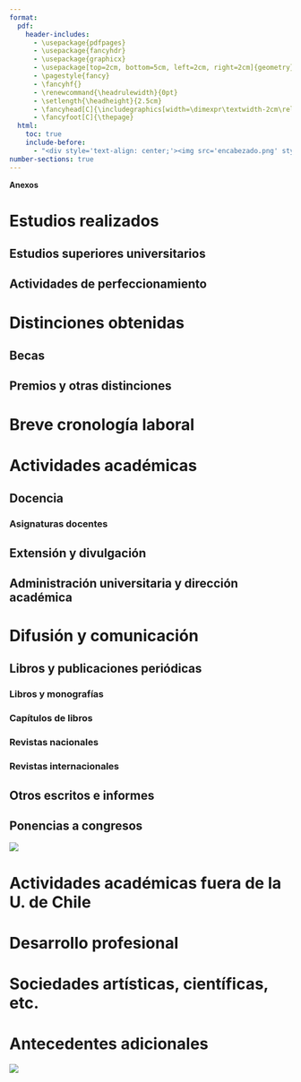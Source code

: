 ```yaml
---
format:
  pdf:
    header-includes:
      - \usepackage{pdfpages}
      - \usepackage{fancyhdr}
      - \usepackage{graphicx}
      - \usepackage[top=2cm, bottom=5cm, left=2cm, right=2cm]{geometry}
      - \pagestyle{fancy}
      - \fancyhf{}
      - \renewcommand{\headrulewidth}{0pt}
      - \setlength{\headheight}{2.5cm}
      - \fancyhead[C]{\includegraphics[width=\dimexpr\textwidth-2cm\relax,height=2.5cm]{encabezado.png}}
      - \fancyfoot[C]{\thepage}
  html:
    toc: true
    include-before:
      - "<div style='text-align: center;'><img src='encabezado.png' style='width: 100%; max-height: 2.5cm;'></div>"
number-sections: true 
---
```


**Anexos**

# Estudios realizados

## Estudios superiores universitarios

```{=tex}
\includepdf[pages={1}]{anexos/estudios/titulos-grado.pdf}
\includepdf[pages={1}]{anexos/estudios/titulos-master.pdf}
\includepdf[pages={1}]{anexos/estudios/titulos-phd.pdf}
```

## Actividades de perfeccionamiento

```{=tex}
\includepdf[pages={1}]{anexos/estudios/cddoc.pdf}
\includepdf[pages={1}]{anexos/estudios/cursos-3.pdf}
\includepdf[pages={1}]{anexos/estudios/cursos-2.pdf}
\includepdf[pages={1}]{anexos/estudios/cursos-4.pdf}
```

# Distinciones obtenidas

## Becas

```{=tex}
\includepdf[pages={1}]{anexos/distinciones/admisionesybecas-11.pdf}
\includepdf[pages={1}]{anexos/distinciones/admisionesybecas-10.pdf}
\includepdf[pages={1}]{anexos/distinciones/admisionesybecas-9.pdf}
\includepdf[pages={1}]{anexos/distinciones/admisionesybecas-8.pdf}
\includepdf[pages={1}]{anexos/distinciones/Castillo_Invitation_2014_03_20.pdf}
\includepdf[pages={1}]{anexos/distinciones/admisionesybecas-6.pdf}
\includepdf[pages={1}]{anexos/distinciones/admisionesybecas-4.pdf}
\includepdf[pages={1}]{anexos/distinciones/admisionesybecas-3.pdf}
\includepdf[pages={1}]{anexos/distinciones/admisionesybecas-1.pdf}
```

## Premios y otras distinciones

```{=tex}
\includepdf[pages={1}]{anexos/distinciones/Invitacionexpertos_EstudioFormacionCiudadana.pdf}
\includepdf[pages={1}]{anexos/distinciones/CONSTANCIA_tokio_lainac.pdf}
\includepdf[pages={1}]{anexos/distinciones/premiosyreconocimientos-5.pdf}
\includepdf[pages={1}]{anexos/distinciones/premiosyreconocimientos-2.pdf}
\includepdf[pages={1}]{anexos/distinciones/premiosyreconocimientos-4.pdf}
\includepdf[pages={1}]{anexos/distinciones/premiosyreconocimientos-1.pdf}
```

# Breve cronología laboral

```{=tex}
\includepdf[pages={1}]{anexos/cronologia-laboral/Constancia_aprobación_nombramiento_Juan_Castillo_Director_Investigación_Publicaciones.pdf}
\includepdf[pages={1}]{anexos/cronologia-laboral/ResolucionProfAsistenteJuanCastillo.pdf}
\includepdf[pages={1}]{anexos/cronologia-laboral/premiosyreconocimientos-6.pdf}
```

# Actividades académicas

## Docencia

### Asignaturas docentes

```{=tex}
\includepdf[pages={1}]{anexos/docencia/listadocursosUC.pdf}
\includepdf[pages={1}]{anexos/docencia/lehrauftrag-HU.pdf}
```

## Extensión y divulgación

```{=tex}
\includepdf[pages={1}]{anexos/conferencias/ConstanciaIBERO.pdf}
\includepdf[pages={1}]{anexos/distinciones/CONSTANCIA_tokio_lainac.pdf}
\includepdf[pages={1}]{anexos/distinciones/premiosyreconocimientos-5.pdf}
\includepdf[pages={1}]{anexos/distinciones/premiosyreconocimientos-2.pdf}
\includepdf[pages={1}]{anexos/distinciones/premiosyreconocimientos-4.pdf}
\includepdf[pages={1}]{anexos/distinciones/premiosyreconocimientos-1.pdf}
```

## Administración universitaria y dirección académica

```{=tex}
\includepdf[pages={1}]{anexos/administracion-universitaria/Constancia_aprobación_nombramiento_Juan_Castillo_Director_Investigación_Publicaciones.pdf}
\includepdf[pages={1}]{anexos/administracion-universitaria/premiosyreconocimientos-6.pdf}
\includepdf[pages={1}]{anexos/administracion-universitaria/gestion-uc.pdf}
```

# Difusión y comunicación

## Libros y publicaciones periódicas

### Libros y monografías

### Capítulos de libros

### Revistas nacionales

### Revistas internacionales

## Otros escritos e informes

## Ponencias a congresos

```{=tex}
\includepdf[pages={1}]{anexos/conferencias/conferencista_2023.pdf}
\includepdf[pages={1}]{anexos/conferencias/Diploma_COES.pdf}
\includepdf[pages={1}]{anexos/conferencias/AMANTEetal539.pdf}
\includepdf[pages={1}]{anexos/conferencias/certificado_participanteCLACSO.pdf}
\includepdf[pages={1}]{anexos/conferencias/demosal1.pdf}
\includepdf[pages={1}]{anexos/conferencias/demosal2.pdf}
```


![](anexos/conferencias/Certificado_Castillo_Exp.jpg)

```{=tex}
\includepdf[pages={1}]{anexos/conferencias/certificadoDEMOSAL.pdf}
\includepdf[pages={1}]{anexos/conferencias/castillo_certificateispp2019.pdf}
\includepdf[pages={1}]{anexos/conferencias/ponencias-1.pdf}
\includepdf[pages={1}]{anexos/conferencias/ponencias-2.pdf}
\includepdf[pages={1}]{anexos/conferencias/ponencias-3.pdf}
\includepdf[pages={1}]{anexos/conferencias/ponencias-5.pdf}
\includepdf[pages={1}]{anexos/conferencias/ponencias-7.pdf}
\includepdf[pages={1}]{anexos/conferencias/ponencias-8.pdf}
\includepdf[pages={1}]{anexos/conferencias/ponencias-9.pdf}
\includepdf[pages={1}]{anexos/conferencias/ponencias-11.pdf}
\includepdf[pages={1}]{anexos/conferencias/ponencias-12.pdf}
```

# Actividades académicas fuera de la U. de Chile

# Desarrollo profesional

# Sociedades artísticas, científicas, etc.

# Antecedentes adicionales

```{=tex}
\includepdf[pages={1}]{anexos/adicionales/estadiasinvestigacion-5.pdf}
\includepdf[pages={1}]{anexos/adicionales/estadiasinvestigacion-4.pdf}
\includepdf[pages={1}]{anexos/adicionales/estadiasinvestigacion-3.pdf}
\includepdf[pages={1}]{anexos/adicionales/estadiasinvestigacion-2.pdf}
\includepdf[pages={1}]{anexos/adicionales/estadiasinvestigacion-1.pdf}
\includepdf[pages={1}]{anexos/adicionales/idiomas-1.pdf}
\includepdf[pages={1}]{anexos/adicionales/idiomas-2.pdf}
\includepdf[pages={1}]{anexos/adicionales/rssm2022.pdf}
\includepdf[pages={1}]{anexos/adicionales/reviewJournalofYouthStudies.pdf}
\includepdf[pages={1}]{anexos/adicionales/ArticleReviewAcknowledgement.pdf}
\includepdf[pages={1}]{anexos/adicionales/Constancia_Revisor_psicoperspectivas.pdf}
\includepdf[pages={1}]{anexos/adicionales/Constanciaevaluación2767-1.pdf}
```

![](anexos/adicionales/frontiers.png)

```{=tex}
\includepdf[pages={1}]{anexos/adicionales/JC_relacso.pdf}
\includepdf[pages={1}]{anexos/adicionales/PLOSONE-EditorialBoardInvitation.pdf}
\includepdf[pages={1}]{anexos/adicionales/agradecimiento250613.pdf}
\includepdf[pages={1}]{anexos/adicionales/agradecimiento140519.pdf}
```


